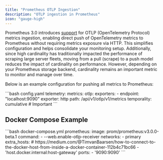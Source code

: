```yaml
---
title: "Prometheus OTLP Ingestion"
description: "OTLP ingestion in Prometheus"
icon: "gauge-high"
---
```

Prometheus 3.0 introduces [support](https://www.prometheus.io/docs/guides/opentelemetry/) for OTLP (OpenTelemetry Protocol) metrics ingestion, enabling direct push of OpenTelemetry metrics to Prometheus without requiring metrics exposure via HTTP. This simplifies configuration and helps consolidate your monitoring setup. Additionally, since high cardinality has traditionally impacted the performance of scraping large server fleets, moving from a pull (scrape) to a push model reduces the impact of cardinality on performance. However, depending on your Prometheus storage backend, cardinality remains an important metric to monitor and manage over time.

Below is an example configuration for pushing all metrics to Prometheus:

<CodeGroup>
  ```bash config.yaml
  telemetry:
    metrics:
      otlp:
        exporters:
          - endpoint: "localhost:9090"
            exporter: http
            path: /api/v1/otlp/v1/metrics
            temporality: cumulative # Important
  ```
</CodeGroup>

## Docker Compose Example

<CodeGroup>
  ```bash docker-compose.yml
    prometheus:
      image: prom/prometheus:v3.0.0-beta.1
      command:
        - --web.enable-otlp-receiver
      networks:
        - primary
      extra_hosts:
        # https://medium.com/@TimvanBaarsen/how-to-connect-to-the-docker-host-from-inside-a-docker-container-112b4c71bc66
        - 'host.docker.internal:host-gateway'
      ports:
        - '9090:9090'
  ```
</CodeGroup>
